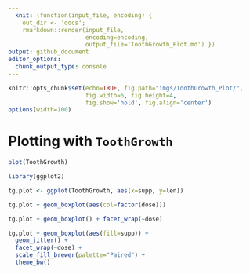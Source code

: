 ```yaml
---
  knit: (function(input_file, encoding) {
    out_dir <- 'docs';
    rmarkdown::render(input_file,
                      encoding=encoding,
                      output_file='ToothGrowth_Plot.md') })
output: github_document
editor_options:
  chunk_output_type: console
---
```


```r
knitr::opts_chunk$set(echo=TRUE, fig.path="imgs/ToothGrowth_Plot/",
                      fig.width=6, fig.height=4,
                      fig.show='hold', fig.align='center')
options(width=100)
```

# Plotting with `ToothGrowth`

```r
plot(ToothGrowth)
```

```r
library(ggplot2)

tg.plot <- ggplot(ToothGrowth, aes(x=supp, y=len))

tg.plot + geom_boxplot(aes(col=factor(dose)))
```

```r
tg.plot + geom_boxplot() + facet_wrap(~dose)
```

```r
tg.plot + geom_boxplot(aes(fill=supp)) +
  geom_jitter() +
  facet_wrap(~dose) +
  scale_fill_brewer(palette="Paired") +
  theme_bw()
```

